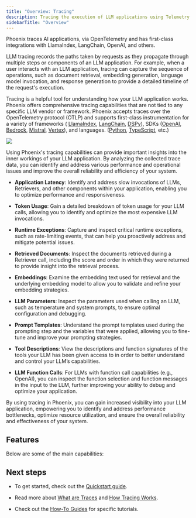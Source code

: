 ```yaml
---
title: "Overview: Tracing"
description: Tracing the execution of LLM applications using Telemetry
sidebarTitle: "Overview"
---
```


Phoenix traces AI applications, via OpenTelemetry and has first-class integrations with LlamaIndex, LangChain, OpenAI, and others.

LLM tracing records the paths taken by requests as they propagate through multiple steps or components of an LLM application. For example, when a user interacts with an LLM application, tracing can capture the sequence of operations, such as document retrieval, embedding generation, language model invocation, and response generation to provide a detailed timeline of the request's execution.

Tracing is a helpful tool for understanding how your LLM application works. Phoenix offers comprehensive tracing capabilities that are not tied to any specific LLM vendor or framework. Phoenix accepts traces over the OpenTelemetry protocol (OTLP) and supports first-class instrumentation for a variety of frameworks ( [LlamaIndex](/phoenix/integrations/python/llamaindex), [LangChain](/phoenix/integrations/python/langchain), [DSPy](/phoenix/integrations/python/dspy/dspy-tracing)), SDKs ([OpenAI](/phoenix/integrations/llm-providers/openai), [Bedrock](/phoenix/integrations/llm-providers/amazon-bedrock), [Mistral](/phoenix/integrations/llm-providers/mistralai), [Vertex](/phoenix/integrations/llm-providers/vertexai)), and languages. ([Python](/phoenix/integrations/python/agno), [TypeScript](/phoenix/integrations/typescript/beeai), etc.)

<Frame caption="View the inner workings for your LLM Application">
  <img src="https://storage.googleapis.com/arize-phoenix-assets/assets/images/phoenix-docs-images/15fe0366-image.jpeg" />
</Frame>

Using Phoenix's tracing capabilities can provide important insights into the inner workings of your LLM application. By analyzing the collected trace data, you can identify and address various performance and operational issues and improve the overall reliability and efficiency of your system.

* **Application Latency**: Identify and address slow invocations of LLMs, Retrievers, and other components within your application, enabling you to optimize performance and responsiveness.

* **Token Usage**: Gain a detailed breakdown of token usage for your LLM calls, allowing you to identify and optimize the most expensive LLM invocations.

* **Runtime Exceptions**: Capture and inspect critical runtime exceptions, such as rate-limiting events, that can help you proactively address and mitigate potential issues.

* **Retrieved Documents**: Inspect the documents retrieved during a Retriever call, including the score and order in which they were returned to provide insight into the retrieval process.

* **Embeddings**: Examine the embedding text used for retrieval and the underlying embedding model to allow you to validate and refine your embedding strategies.

* **LLM Parameters**: Inspect the parameters used when calling an LLM, such as temperature and system prompts, to ensure optimal configuration and debugging.

* **Prompt Templates**: Understand the prompt templates used during the prompting step and the variables that were applied, allowing you to fine-tune and improve your prompting strategies.

* **Tool Descriptions**: View the descriptions and function signatures of the tools your LLM has been given access to in order to better understand and control your LLM’s capabilities.

* **LLM Function Calls**: For LLMs with function call capabilities (e.g., OpenAI), you can inspect the function selection and function messages in the input to the LLM, further improving your ability to debug and optimize your application.

By using tracing in Phoenix, you can gain increased visibility into your LLM application, empowering you to identify and address performance bottlenecks, optimize resource utilization, and ensure the overall reliability and effectiveness of your system.

## Features

Below are some of the main capabilities:

<CardGroup>
  <Card title="Projects" href="/phoenix/tracing/llm-traces/projects" icon="angles-right" horizontal/>
  <Card title="How to Annotate Traces" href="/phoenix/tracing/llm-traces/how-to-annotate-traces" icon="angles-right" horizontal/>
  <Card title="Sessions" href="/phoenix/tracing/llm-traces/sessions" icon="angles-right" horizontal/>
  <Card title="Metrics" href="/phoenix/tracing/llm-traces/metrics" icon="angles-right" horizontal/>

</CardGroup>

## Next steps

* To get started, check out the [Quickstart guide](/phoenix/tracing/llm-traces-1).

* Read more about [What are Traces](/phoenix/tracing/concepts-tracing/what-are-traces) and [How Tracing Works](/phoenix/tracing/concepts-tracing/how-tracing-works).

* Check out the [How-To Guides](/phoenix/tracing/how-to-tracing) for specific tutorials.


